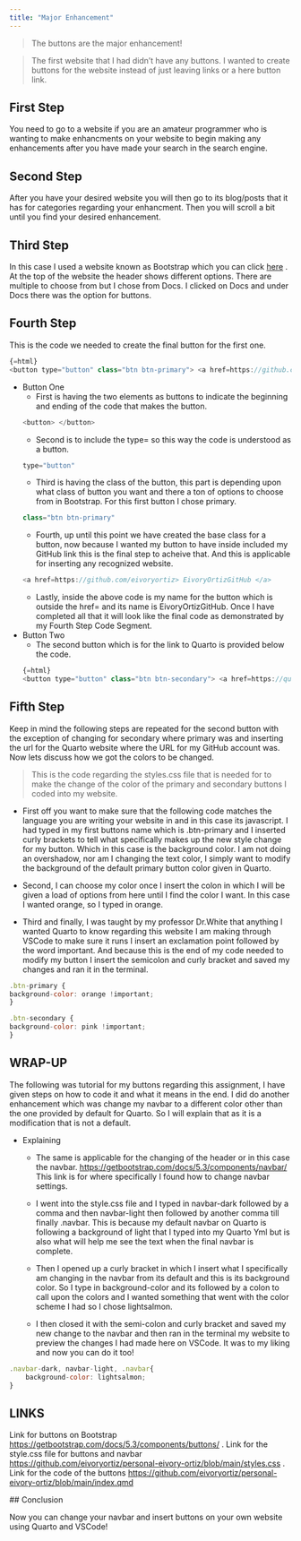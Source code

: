 ```yaml
---
title: "Major Enhancement"
---
```


<blockquote>
The buttons are the major enhancement!
</blockquote>


<blockquote>
The first website that I had didn't have any buttons. I wanted to create buttons for the website instead of just leaving links or a here button link.
</blockquote>

## First Step
You need to go to a website if you are an amateur programmer who is wanting to make enhancments on your website to begin making any enhancements after you have made your search in the search engine.

## Second Step
After you have your desired website you will then go to its blog/posts that it has for categories regarding your enhancment. Then you will scroll a bit until you find your desired enhancement.

## Third Step
In this case I used a website known as Bootstrap which you can click [here](https://getbootstrap.com) . At the top of the website the header shows different options. There are multiple to choose from but I chose from Docs.
I clicked on Docs and under Docs there was the option for buttons.

## Fourth Step
This is the code we needed to create the final button for the first one.
```js
{=html}
<button type="button" class="btn btn-primary"> <a href=https://github.com/eivoryortiz> EivoryOrtizGitHub </a> </button> 
```

* Button One 
    * First is having the two elements as buttons to indicate the beginning and ending of the code that makes the button.
    ```js
    <button> </button>
    ```
    * Second is to include the type= so this way the code is understood as a button.
    ```js
    type="button"
    ```
    * Third is having the class of the button, this part is depending upon what class of button you want and there a ton of options to choose from in Bootstrap. For this first button I chose primary.
    ```js
    class="btn btn-primary"
    ```
    * Fourth, up until this point we have created the base class for a button, now because I wanted my button to have inside included my GitHub link this is the final step to acheive that. And this is applicable for inserting any recognized website.
    ```js
    <a href=https://github.com/eivoryortiz> EivoryOrtizGitHub </a>
    ```
    * Lastly, inside the above code is my name for the button which is outside the href= and its name is EivoryOrtizGitHub. Once I have completed all that it will look like the final code as demonstrated by my Fourth Step Code Segment.

* Button Two
    * The second button which is for the link to Quarto is provided below the code.
```js
{=html}
<button type="button" class="btn btn-secondary"> <a href=https://quarto.org/docs/websites> QUARTO </a> </button>
```

## Fifth Step
Keep in mind the following steps are repeated for the second button with the exception of changing for secondary where primary was and inserting the url for the Quarto website where the URL for my GitHub account was. Now lets discuss how we got the colors to be changed.

<blockquote>
This is the code regarding the styles.css file that is needed for to make the change of the color of the primary and secondary buttons I coded into my website.
</blockquote>

* First off you want to make sure that the following code matches the language you are writing your website in and in this case its javascript.
I had typed in my first buttons name which is .btn-primary and I inserted curly brackets to tell what specifically makes up the new style change for my button. Which in this case is the background color. I am not doing an overshadow, nor am I changing the text color, I simply want to modify the background of the default primary button color given in Quarto.

* Second, I can choose my color once I insert the colon in which I will be given a load of options from here until I find the color I want. In this case I wanted orange, so I typed in orange.

* Third and finally, I was taught by my professor Dr.White that anything I wanted Quarto to know regarding this website I am making through VSCode to make sure it runs I insert an exclamation point followed by the word important. And because this is the end of my code needed to modify my button I insert the semicolon and curly bracket and saved my changes and ran it in the terminal. 

```js
.btn-primary {
background-color: orange !important;
}

.btn-secondary {
background-color: pink !important;
}
```

## WRAP-UP

The following was tutorial for my buttons regarding this assignment, I have given steps on how to code it and what it means in the end. I did do another enhancement which was change my navbar to a different color other than the one provided by default for Quarto. So I will explain that as it is a modification that is not a default. 

* Explaining
    * The same is applicable for the changing of the header or in this case the navbar.
    <https://getbootstrap.com/docs/5.3/components/navbar/>
    This link is for where specifically I found how to change navbar settings.

    * I went into the style.css file and I typed in navbar-dark followed by a comma and then navbar-light then followed by another comma till finally .navbar. This is because my default navbar on Quarto is following a background of light that I typed into my Quarto Yml but is also what will help me see the text when the final navbar is complete.

    * Then I opened up a curly bracket in which I insert what I specifically am changing in the navbar from its default and this is its background color. So I type in background-color and its followed by a colon to call upon the colors and I wanted something that went with the color scheme I had so I chose lightsalmon.

    * I then closed it with the semi-colon and curly bracket and saved my new change to the navbar and then ran in the terminal my website to preview the changes I had made here on VSCode. It was to my liking and now you can do it too!

```js
.navbar-dark, navbar-light, .navbar{
    background-color: lightsalmon;
}
```

## LINKS
 Link for buttons on Bootstrap <https://getbootstrap.com/docs/5.3/components/buttons/> .
 Link for the style.css file for buttons and navbar <https://github.com/eivoryortiz/personal-eivory-ortiz/blob/main/styles.css> .
 Link for the code of the buttons <https://github.com/eivoryortiz/personal-eivory-ortiz/blob/main/index.qmd>

 ## Conclusion

 Now you can change your navbar and insert buttons on your own website using Quarto and VSCode! 